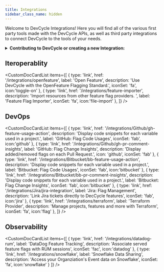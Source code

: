 ```yaml
---
title: Integrations
sidebar_class_name: hidden
---
```


Welcome to DevCycle Integrations! Here you will find all of the various first party tools made with the 
DevCycle APIs, as well as third party integrations to connect DevCycle to the tools of your needs. 

<details>
  <summary>
 <b><i className="fas fa-arrows-alt"></i> Contributing to DevCycle or creating a new Integration:</b>
  </summary>
  <div>     
    <p>
    If you would like to contribute to an existing integration or tool, all of DevCycle's tools and integrations  are <a href="https://github.com/devcycleHQ">open source on the DevCycle github repository.</a>
</p>
<p>
 Further, if you'd like to create a new tool or integration, a great starting point is <a href="/management-api/">DevCycle's Management API</a> which allows you to modify and interact with features and more within a devcycle project, as well as the <a href="/bucketing-api/">DevCycle Bucketing API</a>  which is used to give users features and variables (as used within the DevCycle SDKs!)
  </p>
  </div>
</details>

## Iteroperablity
<CustomDocCardList items={[
  {
    type: 'link',
    href: '/integrations/openfeature',
    label: 'Open Feature',
    description: 'Use DevCycle with the OpenFeature Flagging Standard.',
    iconSet: 'fa',
icon:'toggle-on'
  },
  {
    type: 'link',
    href: '/integrations/feature-importer',
    description: 'Import resources from other feature flag providers. ',
    label: 'Feature Flag Importer',
        iconSet: 'fa',
icon:'file-import'
  },
]} />

## DevOps
<CustomDocCardList items={[
  {
    type: 'link',
    href: '/integrations/Github/gh-feature-usage-action',
    description: 'Display code snippets for each variable used in a project.',
    label: 'GitHub: Flag Code Usages',
        iconSet: 'fab',
icon:'github'
  },
  {
    type: 'link',
    href: '/integrations/Github/gh-pr-comment-insights',
    label: 'GitHub: Flag Change Insights',
      description: 'Display added/removed flags on each Pull Request.',
    icon: 'github',
    iconSet: 'fab'
  },
  {
    type: 'link',
    href: '/integrations/Bitbucket/bb-feature-usage-action',
     description: 'Display code snippets for each variable used in a project.',
    label: 'Bitbucket: Flag Code Usages',
        iconSet: 'fab',
icon:'bitbucket'
  },
    {
    type: 'link',
    href: '/integrations/Bitbucket/bb-pr-comment-insights',
     description: 'Display code snippets for each variable used in a project.',
    label: 'Bitbucket: Flag Change Insights',
        iconSet: 'fab',
icon:'bitbucket'
  },
  {
    type: 'link',
    href: '/integrations/Jira/jira-integration',
    label: 'Jira: Flag Management',
    description: 'Link Jira tickets directly to DecCycle features',
        iconSet: 'fab',
icon:'jira'
  },
  {
    type: 'link',
    href: '/integrations/terraform',
    label: 'Terraform Provider',
    description: 'Manage projects, features and more with Terraform',
        iconSet: 'fa',
icon:'flag'
  },
]} />

## Observability
<CustomDocCardList items={[
  {
    type: 'link',
    href: '/integrations/datadog-rum',
    label: 'DataDog Feature Tracking',
    description: 'Associate served feature flags with RUM sessions',
    iconSet: 'fac',
    icon:'datadog'
  },
  {
    type: 'link',
    href: '/integrations/snowflake',
    label: 'Snowflake Data Sharing',
    description: 'Access your Organziation\'s Event data on Snowflake',
    iconSet: 'fa',
    icon:'snowflake'
  }
]} />
